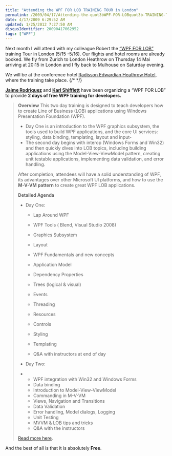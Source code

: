 ```yaml
---
title: "Attending the WPF FOR LOB TRAINING TOUR in London"
permalink: /2009/04/17/Attending-the-quot3bWPF-FOR-LOBquot3b-TRAINING-TOUR-in-London/
date: 4/17/2009 6:29:52 AM
updated: 1/25/2012 7:27:50 AM
disqusIdentifier: 20090417062952
tags: ["WPF"]
---
```

Next month I will attend with my colleague Robert the [“WPF FOR LOB”](http://blogs.msdn.com/jaimer/archive/2009/04/01/announcing-the-using-wpf-to-build-lob-applications-training-tour.aspx) training Tour in London (5/15 -5/16). Our flights and hotel rooms are already booked. We fly from Zurich to London Heathrow on Thursday 14 Mai arriving at 20:15 in London and I fly back to Mulhouse on Saturday evening.

We will be at the conference hotel [Radisson Edwardian Heathrow Hotel](http://www.radissonedwardian.com/londonuk_heathrow), where the training take place.
{/* <!-- more --> */}

**[Jaime Rodriquez](http://blogs.msdn.com/jaimer/)** and **[Karl Shifflett](http://karlshifflett.wordpress.com/)** have been organizing a “WPF FOR LOB” to provide **2 days of free WPF training for developers.**

> **Overview**
> This two day training is designed to teach developers how to create Line of Business (LOB) applications using Windows Presentation Foundation (WPF). 
> 
> *   Day One is an introduction to the WPF graphics subsystem, the tools used to build WPF applications, and the core UI services: styling, data binding, templating, layout and input-
> *   The second day begins with interop (Windows Forms and Win32)  and then quickly dives into LOB topics, including building applications using the Model-View-ViewModel pattern, creating unit testable applications,  implementing data validation, and error handling. 
> 
> After completion, attendees will have a solid understanding of WPF, its advantages over other Microsoft UI platforms, and how to use the **M-V-VM pattern** to create great WPF LOB applications.
> 
> **Detailed Agenda**
> 
> *   Day One:
> 
>     *   Lap Around WPF
>     *   WPF Tools ( Blend, Visual Studio 2008)
>     *   Graphics Subsystem
>     *   Layout
>     *   WPF Fundamentals and new concepts
> 
>     *   Application Model
>     *   Dependency Properties
>     *   Trees (logical & visual)
>     *   Events
>     *   Threading
>     *   Resources
>     *   Controls
>     *   Styling
>     *   Templating
>     *   Q&A with instructors at end of day
> *   Day Two:
> *   *   WPF integration with Win32 and Windows Forms
>     *   Data binding
>     *   Introduction to Model-View-ViewModel
>     *   Commanding in M-V-VM
>     *   Views, Navigation and Transitions
>     *   Data Validation
>     *   Error handling, Model dialogs, Logging
>     *   Unit Testing
>     *   MVVM & LOB tips and tricks
>     *   Q&A with the instructors
> 
> [Read more here](http://blogs.msdn.com/jaimer/archive/2009/04/01/announcing-the-using-wpf-to-build-lob-applications-training-tour.aspx).

And the best of all is that it is absolutely **Free**.

